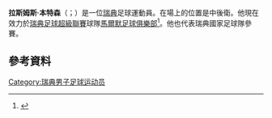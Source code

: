 '''拉斯姆斯·本特森'''（{{lang-sv|Rasmus Bengtsson}}；{{bd|1986年|6月26日}}）是一位[[瑞典|瑞典]]足球運動員。在場上的位置是中後衛。他現在效力於[[瑞典足球超級聯賽|瑞典足球超級聯賽]]球隊[[馬爾默足球俱樂部|馬爾默足球俱樂部]]<ref>{{cite web | url=http://www.mff.se/Aktuellt/Nyheter/2015-03-25_Valkommen_tillbaka_till_MFF_Rasmus_Bengtsson | title=Välkommen tillbaka till MFF, Rasmus Bengtsson | publisher=Malmö FF | work=mff.se | date=25 March 2015 | accessdate=25 March 2015 | language=sv | deadurl=yes | archiveurl=https://web.archive.org/web/20150402004915/http://www.mff.se/Aktuellt/Nyheter/2015-03-25_Valkommen_tillbaka_till_MFF_Rasmus_Bengtsson | archivedate=2015年4月2日 }}</ref>。他也代表瑞典國家足球隊參賽。
==參考資料==
{{Reflist}}

{{DEFAULTSORT: Bengtsson, Rasmus}}
[[Category:瑞典男子足球运动员|Category:瑞典男子足球运动员]]